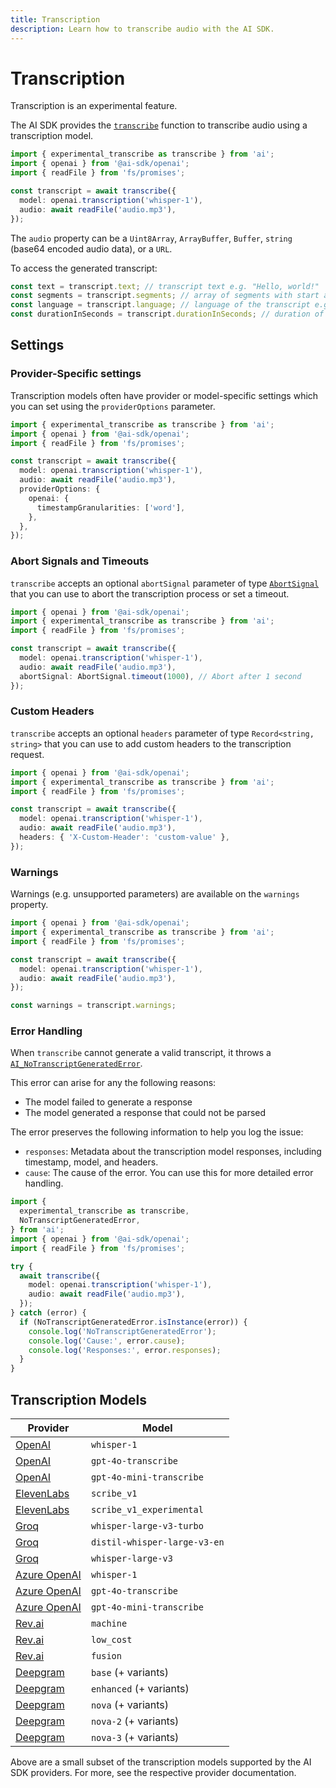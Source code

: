 ```yaml
---
title: Transcription
description: Learn how to transcribe audio with the AI SDK.
---
```


# Transcription

<Note type="warning">Transcription is an experimental feature.</Note>

The AI SDK provides the [`transcribe`](/docs/reference/ai-sdk-core/transcribe)
function to transcribe audio using a transcription model.

```ts
import { experimental_transcribe as transcribe } from 'ai';
import { openai } from '@ai-sdk/openai';
import { readFile } from 'fs/promises';

const transcript = await transcribe({
  model: openai.transcription('whisper-1'),
  audio: await readFile('audio.mp3'),
});
```

The `audio` property can be a `Uint8Array`, `ArrayBuffer`, `Buffer`, `string` (base64 encoded audio data), or a `URL`.

To access the generated transcript:

```ts
const text = transcript.text; // transcript text e.g. "Hello, world!"
const segments = transcript.segments; // array of segments with start and end times, if available
const language = transcript.language; // language of the transcript e.g. "en", if available
const durationInSeconds = transcript.durationInSeconds; // duration of the transcript in seconds, if available
```

## Settings

### Provider-Specific settings

Transcription models often have provider or model-specific settings which you can set using the `providerOptions` parameter.

```ts highlight="8-12"
import { experimental_transcribe as transcribe } from 'ai';
import { openai } from '@ai-sdk/openai';
import { readFile } from 'fs/promises';

const transcript = await transcribe({
  model: openai.transcription('whisper-1'),
  audio: await readFile('audio.mp3'),
  providerOptions: {
    openai: {
      timestampGranularities: ['word'],
    },
  },
});
```

### Abort Signals and Timeouts

`transcribe` accepts an optional `abortSignal` parameter of
type [`AbortSignal`](https://developer.mozilla.org/en-US/docs/Web/API/AbortSignal)
that you can use to abort the transcription process or set a timeout.

```ts highlight="8"
import { openai } from '@ai-sdk/openai';
import { experimental_transcribe as transcribe } from 'ai';
import { readFile } from 'fs/promises';

const transcript = await transcribe({
  model: openai.transcription('whisper-1'),
  audio: await readFile('audio.mp3'),
  abortSignal: AbortSignal.timeout(1000), // Abort after 1 second
});
```

### Custom Headers

`transcribe` accepts an optional `headers` parameter of type `Record<string, string>`
that you can use to add custom headers to the transcription request.

```ts highlight="8"
import { openai } from '@ai-sdk/openai';
import { experimental_transcribe as transcribe } from 'ai';
import { readFile } from 'fs/promises';

const transcript = await transcribe({
  model: openai.transcription('whisper-1'),
  audio: await readFile('audio.mp3'),
  headers: { 'X-Custom-Header': 'custom-value' },
});
```

### Warnings

Warnings (e.g. unsupported parameters) are available on the `warnings` property.

```ts
import { openai } from '@ai-sdk/openai';
import { experimental_transcribe as transcribe } from 'ai';
import { readFile } from 'fs/promises';

const transcript = await transcribe({
  model: openai.transcription('whisper-1'),
  audio: await readFile('audio.mp3'),
});

const warnings = transcript.warnings;
```

### Error Handling

When `transcribe` cannot generate a valid transcript, it throws a [`AI_NoTranscriptGeneratedError`](/docs/reference/ai-sdk-errors/ai-no-transcript-generated-error).

This error can arise for any the following reasons:

- The model failed to generate a response
- The model generated a response that could not be parsed

The error preserves the following information to help you log the issue:

- `responses`: Metadata about the transcription model responses, including timestamp, model, and headers.
- `cause`: The cause of the error. You can use this for more detailed error handling.

```ts
import {
  experimental_transcribe as transcribe,
  NoTranscriptGeneratedError,
} from 'ai';
import { openai } from '@ai-sdk/openai';
import { readFile } from 'fs/promises';

try {
  await transcribe({
    model: openai.transcription('whisper-1'),
    audio: await readFile('audio.mp3'),
  });
} catch (error) {
  if (NoTranscriptGeneratedError.isInstance(error)) {
    console.log('NoTranscriptGeneratedError');
    console.log('Cause:', error.cause);
    console.log('Responses:', error.responses);
  }
}
```

## Transcription Models

| Provider                                                                  | Model                        |
| ------------------------------------------------------------------------- | ---------------------------- |
| [OpenAI](/providers/ai-sdk-providers/openai#transcription-models)         | `whisper-1`                  |
| [OpenAI](/providers/ai-sdk-providers/openai#transcription-models)         | `gpt-4o-transcribe`          |
| [OpenAI](/providers/ai-sdk-providers/openai#transcription-models)         | `gpt-4o-mini-transcribe`     |
| [ElevenLabs](/providers/ai-sdk-providers/elevenlabs#transcription-models) | `scribe_v1`                  |
| [ElevenLabs](/providers/ai-sdk-providers/elevenlabs#transcription-models) | `scribe_v1_experimental`     |
| [Groq](/providers/ai-sdk-providers/groq#transcription-models)             | `whisper-large-v3-turbo`     |
| [Groq](/providers/ai-sdk-providers/groq#transcription-models)             | `distil-whisper-large-v3-en` |
| [Groq](/providers/ai-sdk-providers/groq#transcription-models)             | `whisper-large-v3`           |
| [Azure OpenAI](/providers/ai-sdk-providers/azure#transcription-models)    | `whisper-1`                  |
| [Azure OpenAI](/providers/ai-sdk-providers/azure#transcription-models)    | `gpt-4o-transcribe`          |
| [Azure OpenAI](/providers/ai-sdk-providers/azure#transcription-models)    | `gpt-4o-mini-transcribe`     |
| [Rev.ai](/providers/ai-sdk-providers/revai#transcription-models)          | `machine`                    |
| [Rev.ai](/providers/ai-sdk-providers/revai#transcription-models)          | `low_cost`                   |
| [Rev.ai](/providers/ai-sdk-providers/revai#transcription-models)          | `fusion`                     |
| [Deepgram](/providers/ai-sdk-providers/deepgram#transcription-models)     | `base` (+ variants)          |
| [Deepgram](/providers/ai-sdk-providers/deepgram#transcription-models)     | `enhanced` (+ variants)      |
| [Deepgram](/providers/ai-sdk-providers/deepgram#transcription-models)     | `nova` (+ variants)          |
| [Deepgram](/providers/ai-sdk-providers/deepgram#transcription-models)     | `nova-2` (+ variants)        |
| [Deepgram](/providers/ai-sdk-providers/deepgram#transcription-models)     | `nova-3` (+ variants)        |

Above are a small subset of the transcription models supported by the AI SDK providers. For more, see the respective provider documentation.
